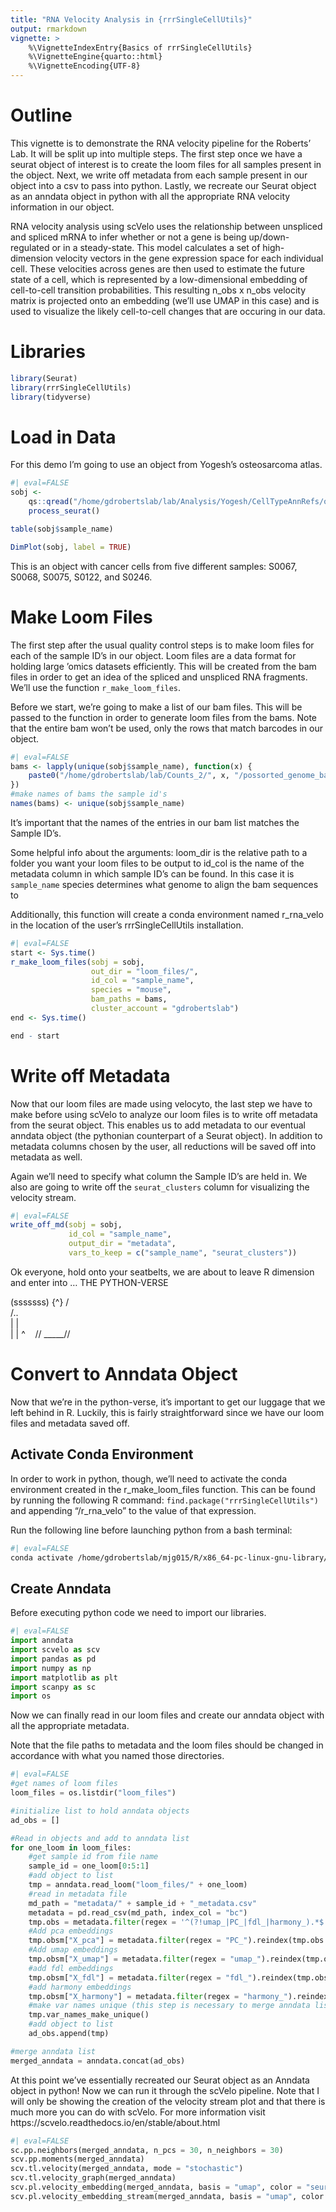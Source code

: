 ```yaml
---
title: "RNA Velocity Analysis in {rrrSingleCellUtils}"
output: rmarkdown
vignette: >
    %\VignetteIndexEntry{Basics of rrrSingleCellUtils}
    %\VignetteEngine{quarto::html}
    %\VignetteEncoding{UTF-8}
---
```


# Outline

This vignette is to demonstrate the RNA velocity pipeline for the Roberts' Lab. It will be split up into multiple steps. The first step once we have a seurat object of interest is to create the loom files for all samples present in the object. Next, we write off metadata from each sample present in our object into a csv to pass into python. Lastly, we recreate our Seurat object as an anndata object in python with all the appropriate RNA velocity information in our object.

RNA velocity analysis using scVelo uses the relationship between unspliced and spliced mRNA to infer whether or not a gene is being up/down-regulated or in a steady-state. This model calculates a set of high-dimension velocity vectors in the gene expression space for each individual cell. These velocities across genes are then used to estimate the future state of a cell, which is represented by a low-dimensional embedding of cell-to-cell transition probabilities. This resulting n_obs x n_obs velocity matrix is projected onto an embedding (we'll use UMAP in this case) and is used to visualize the likely cell-to-cell changes that are occuring in our data.

# Libraries

```r
library(Seurat)
library(rrrSingleCellUtils)
library(tidyverse)
```

# Load in Data

For this demo I'm going to use an object from Yogesh's osteosarcoma atlas.

```r
#| eval=FALSE
sobj <-
    qs::qread("/home/gdrobertslab/lab/Analysis/Yogesh/CellTypeAnnRefs/output/seurat_objects/tumor_vs_stroma/mm_mets_cancer_cells.qs") %>%
    process_seurat()

table(sobj$sample_name)

DimPlot(sobj, label = TRUE)
```

This is an object with cancer cells from five different samples: S0067, S0068, S0075, S0122, and S0246.

# Make Loom Files

The first step after the usual quality control steps is to make loom files for each of the sample ID's in our object. Loom files are a data format for holding large 'omics datasets efficiently. This will be created from the bam files in order to get an idea of the spliced and unspliced RNA fragments. We'll use the function `r_make_loom_files`.

Before we start, we're going to make a list of our bam files. This will be passed to the function in order to generate loom files from the bams. Note that the entire bam won't be used, only the rows that match barcodes in our object.

```r
#| eval=FALSE
bams <- lapply(unique(sobj$sample_name), function(x) {
    paste0("/home/gdrobertslab/lab/Counts_2/", x, "/possorted_genome_bam.bam")
})
#make names of bams the sample id's
names(bams) <- unique(sobj$sample_name)
```

It's important that the names of the entries in our bam list matches the Sample ID's.

Some helpful info about the arguments:
    loom_dir is the relative path to a folder you want your loom files to be output to
    id_col is the name of the metadata column in which sample ID's can be found. In this case it is `sample_name`
    species determines what genome to align the bam sequences to

Additionally, this function will create a conda environment named r_rna_velo in the location of the user's rrrSingleCellUtils installation.

```r
#| eval=FALSE
start <- Sys.time()
r_make_loom_files(sobj = sobj,
                  out_dir = "loom_files/",
                  id_col = "sample_name",
                  species = "mouse",
                  bam_paths = bams,
                  cluster_account = "gdrobertslab")
end <- Sys.time()

end - start
```

# Write off Metadata

Now that our loom files are made using velocyto, the last step we have to make before using scVelo to analyze our loom files is to write off metadata from the seurat object. This enables us to add metadata to our eventual anndata object (the pythonian counterpart of a Seurat object). In addition to metadata columns chosen by the user, all reductions will be saved off into metadata as well.

Again we'll need to specify what column the Sample ID's are held in. We also are going to write off the `seurat_clusters` column for visualizing the velocity stream.

```r
#| eval=FALSE
write_off_md(sobj = sobj,
             id_col = "sample_name",
             output_dir = "metadata",
             vars_to_keep = c("sample_name", "seurat_clusters"))
```

Ok everyone, hold onto your seatbelts, we are about to leave R dimension and enter into ... THE PYTHON-VERSE

  (sssssss)
{^}
 /\
/..\
| |
\ \
 | |       ^
 \ \      //
  \_\____//

# Convert to Anndata Object

Now that we're in the python-verse, it's important to get our luggage that we left behind in R. Luckily, this is fairly straightforward since we have our loom files and metadata saved off.

## Activate Conda Environment

In order to work in python, though, we'll need to activate the conda environment created in the r_make_loom_files function. This can be found by running the following R command: `find.package("rrrSingleCellUtils")` and appending "/r_rna_velo" to the value of that expression.

Run the following line before launching python from a bash terminal:

```bash
#| eval=FALSE
conda activate /home/gdrobertslab/mjg015/R/x86_64-pc-linux-gnu-library/4.3/rrrSingleCellUtils/r_rna_velo
```

## Create Anndata

Before executing python code we need to import our libraries.

```python
#| eval=FALSE
import anndata
import scvelo as scv
import pandas as pd
import numpy as np
import matplotlib as plt
import scanpy as sc
import os
```

Now we can finally read in our loom files and create our anndata object with all the appropriate metadata.

Note that the file paths to metadata and the loom files should be changed in accordance with what you named those directories.

```python
#| eval=FALSE
#get names of loom files
loom_files = os.listdir("loom_files")

#initialize list to hold anndata objects
ad_obs = []

#Read in objects and add to anndata list
for one_loom in loom_files:
    #get sample id from file name
    sample_id = one_loom[0:5:1]
    #add object to list
    tmp = anndata.read_loom("loom_files/" + one_loom)
    #read in metadata file
    md_path = "metadata/" + sample_id + "_metadata.csv"
    metadata = pd.read_csv(md_path, index_col = "bc")
    tmp.obs = metadata.filter(regex = '^(?!umap_|PC_|fdl_|harmony_).*$').reindex(tmp.obs.index)
    #Add pca embeddings
    tmp.obsm["X_pca"] = metadata.filter(regex = "PC_").reindex(tmp.obs.index).to_numpy()
    #Add umap embeddings
    tmp.obsm["X_umap"] = metadata.filter(regex = "umap_").reindex(tmp.obs.index).to_numpy()
    #add fdl embeddings
    tmp.obsm["X_fdl"] = metadata.filter(regex = "fdl_").reindex(tmp.obs.index).to_numpy()
    #add harmony embeddings
    tmp.obsm["X_harmony"] = metadata.filter(regex = "harmony_").reindex(tmp.obs.index).to_numpy()
    #make var names unique (this step is necessary to merge anndata list)
    tmp.var_names_make_unique()
    #add object to list
    ad_obs.append(tmp)

#merge anndata list
merged_anndata = anndata.concat(ad_obs)
```

At this point we've essentially recreated our Seurat object as an Anndata object in python! Now we can run it through the scVelo pipeline. Note that I will only be showing the creation of the velocity stream plot and that there is much more you can do with scVelo. For more information visit https://scvelo.readthedocs.io/en/stable/about.html

```python
#| eval=FALSE
sc.pp.neighbors(merged_anndata, n_pcs = 30, n_neighbors = 30)
scv.pp.moments(merged_anndata)
scv.tl.velocity(merged_anndata, mode = "stochastic")
scv.tl.velocity_graph(merged_anndata)
scv.pl.velocity_embedding(merged_anndata, basis = "umap", color = "seurat_clusters")
scv.pl.velocity_embedding_stream(merged_anndata, basis = "umap", color = "seurat_clusters")
```
